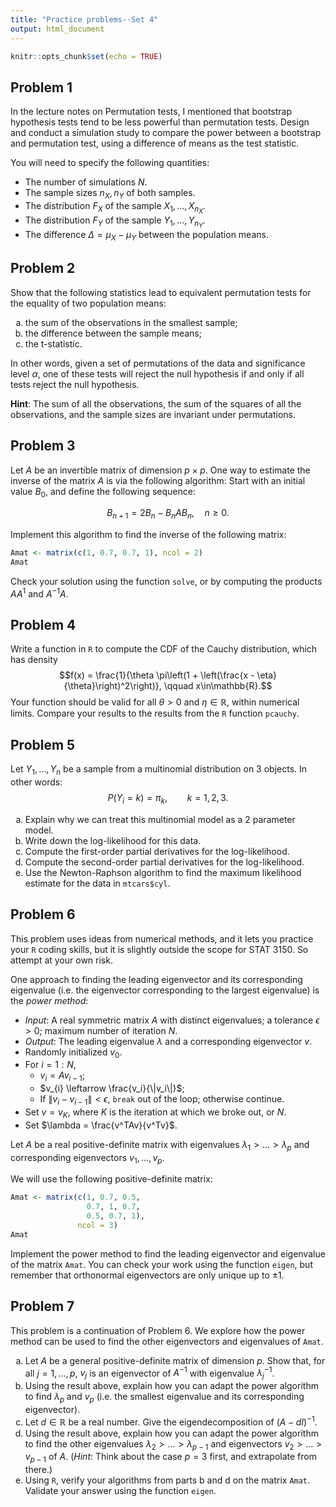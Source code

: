 ```yaml
---
title: "Practice problems--Set 4"
output: html_document
---
```


```r
knitr::opts_chunk$set(echo = TRUE)
```

## Problem 1

In the lecture notes on Permutation tests, I mentioned that bootstrap hypothesis tests tend to be less powerful than permutation tests. Design and conduct a simulation study to compare the power between a bootstrap and permutation test, using a difference of means as the test statistic.

You will need to specify the following quantities:

  - The number of simulations $N$.
  - The sample sizes $n_X, n_Y$ of both samples.
  - The distribution $F_X$ of the sample $X_1, \ldots, X_{n_X}$.
  - The distribution $F_Y$ of the sample $Y_1, \ldots, Y_{n_Y}$.
  - The difference $\Delta = \mu_X - \mu_Y$ between the population means.

## Problem 2

Show that the following statistics lead to equivalent permutation tests for the equality of two population means: 

  a) the sum of the observations in the smallest sample; 
  b) the difference between the sample means;
  c) the t-statistic. 

In other words, given a set of permutations of the data and significance level $\alpha$, one of these tests will reject the null hypothesis if and only if all tests reject the null hypothesis.

**Hint**: The sum of all the observations, the sum of the squares of all the observations, and the sample sizes are invariant under permutations.

## Problem 3

Let $A$ be an invertible matrix of dimension $p\times p$. One way to estimate the inverse of the matrix $A$ is via the following algorithm: Start with an initial value $B_0$, and define the following sequence:

$$ B_{n+1} = 2B_n - B_n A B_n, \quad n\geq 0.$$

Implement this algorithm to find the inverse of the following matrix:

```r
Amat <- matrix(c(1, 0.7, 0.7, 1), ncol = 2)
Amat
```

Check your solution using the function `solve`, or by computing the products $AA^{1}$ and $A^{-1}A$.

## Problem 4

Write a function in `R` to compute the CDF of the Cauchy distribution, which has density
$$f(x) = \frac{1}{\theta \pi\left(1 + \left(\frac{x - \eta}{\theta}\right)^2\right)}, \qquad x\in\mathbb{R}.$$
Your function should be valid for all $\theta > 0$ and $\eta \in \mathbb{R}$, within numerical limits. Compare your results to the results from the `R` function `pcauchy`.

## Problem 5

Let $Y_1, \ldots, Y_n$ be a sample from a multinomial distribution on 3 objects. In other words:
$$ P(Y_i = k) = \pi_k, \qquad k = 1, 2, 3.$$

  a. Explain why we can treat this multinomial model as a 2 parameter model.
  b. Write down the log-likelihood for this data.
  c. Compute the first-order partial derivatives for the log-likelihood.
  d. Compute the second-order partial derivatives for the log-likelihood.
  e. Use the Newton-Raphson algorithm to find the maximum likelihood estimate for the data in `mtcars$cyl`.

## Problem 6

This problem uses ideas from numerical methods, and it lets you practice your `R` coding skills, but it is slightly outside the scope for STAT 3150. So attempt at your own risk.

One approach to finding the leading eigenvector and its corresponding eigenvalue (i.e. the eigenvector corresponding to the largest eigenvalue) is the *power method*:

  - *Input*: A real symmetric matrix $A$ with distinct eigenvalues; a tolerance $\epsilon > 0$; maximum number of iteration $N$.
  - *Output*: The leading eigenvalue $\lambda$ and a corresponding eigenvector $v$.
  - Randomly initialized $v_0$.
  - For $i = 1:N$,
    + $v_{i} = Av_{i-1}$;
    + $v_{i} \leftarrow \frac{v_i}{\|v_i\|}$;
    + If $\|v_{i} - v_{i-1}\| < \epsilon$, `break` out of the loop; otherwise continue.
   - Set $v = v_K$, where $K$ is the iteration at which we broke out, or $N$.
   - Set $\lambda = \frac{v^TAv}{v^Tv}$.

Let $A$ be a real positive-definite matrix with eigenvalues $\lambda_1>\ldots>\lambda_p$ and corresponding eigenvectors $v_1,\ldots,v_p$. 

We will use the following positive-definite matrix:

```r
Amat <- matrix(c(1, 0.7, 0.5,
                 0.7, 1, 0.7,
                 0.5, 0.7, 1), 
               ncol = 3)
Amat
```

Implement the power method to find the leading eigenvector and eigenvalue of the matrix `Amat`. You can check your work using the function `eigen`, but remember that orthonormal eigenvectors are only unique up to $\pm 1$.

## Problem 7

This problem is a continuation of Problem 6. We explore how the power method can be used to find the other eigenvectors and eigenvalues of `Amat`.

  a. Let $A$ be a general positive-definite matrix of dimension $p$. Show that, for all $j=1,\ldots,p$, $v_j$ is an eigenvector of $A^{-1}$ with eigenvalue $\lambda_j^{-1}$.
  b. Using the result above, explain how you can adapt the power algorithm to find $\lambda_p$ and $v_p$ (i.e. the smallest eigenvalue and its corresponding eigenvector).
  c. Let $d\in\mathbb{R}$ be a real number. Give the eigendecomposition of $(A - d I)^{-1}$.
  d. Using the result above, explain how you can adapt the power algorithm to find the other eigenvalues $\lambda_2 > \ldots > \lambda_{p-1}$ and eigenvectors $v_2 > \ldots > v_{p-1}$ of $A$. (*Hint*: Think about the case $p=3$ first, and extrapolate from there.)
  e. Using `R`, verify your algorithms from parts b and d on the matrix `Amat`. Validate your answer using the function `eigen`.
  